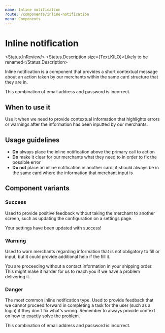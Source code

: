 ```yaml
---
name: Inline notification
route: /components/inline-notification
menu: Components
---
```



# Inline notification

<Status.InReview/> <Status.Description size={Text.KILO}>Likely to be renamed</Status.Description>

Inline notification is a component that provides a short contextual message about an action taken by our merchants within the same card structure that they are in.

<Playground>
  <Fragment>
    <Card>
      <InlineNotification type={InlineNotification.DANGER} noMargin>
        This combination of email address and password is incorrect.
      </InlineNotification>
    </Card>
  </Fragment>
</Playground>

## When to use it

Use it when we need to provide contextual information that highlights errors or warnings after the information has been inputted by our merchants.

## Usage guidelines

- **Do** always place the inline notification above the primary call to action
- **Do** make it clear for our merchants what they need to in order to fix the possible error 
- **Do not** place an inline notification in another card, it should always be in the same card where the information that merchant input is

## Component variants

### Success

Used to provide positive feedback without taking the merchant to another screen, such as updating the configuration
on a settings page.

<Playground>
  <Fragment>
    <Card>
      <InlineNotification type={InlineNotification.SUCCESS} noMargin>
        Your settings have been updated with success!
      </InlineNotification>
    </Card>
  </Fragment>
</Playground>

### Warning

Used to warn merchants regarding information that is not obligatory to fill or input, but it
could provide additional help if the fill it.

<Playground>
  <Fragment>
    <Card>
      <InlineNotification type={InlineNotification.WARNING} noMargin>
        You are proceeding without a contact information in your shipping order. This might make it harder
        for us to reach you if we have a problem delivering it.
      </InlineNotification>
    </Card>
  </Fragment>
</Playground>

### Danger

The most common inline notification type. Used to provide feedback that we cannot proceed forward in completing
a task for the user (such as a login) if they don't fix what's wrong. Remember to always provide context on how
to exactly solve the problem.

<Playground>
  <Fragment>
    <Card>
      <InlineNotification type={InlineNotification.DANGER} noMargin>
        This combination of email address and password is incorrect.
      </InlineNotification>
    </Card>
  </Fragment>
</Playground>